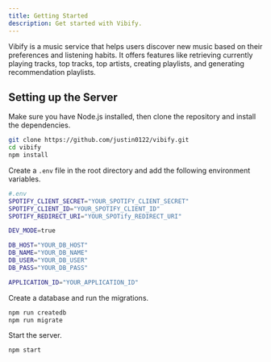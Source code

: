 ```yaml
---
title: Getting Started
description: Get started with Vibify.
---
```



Vibify is a music service that helps users discover new music based on their preferences and listening habits. It offers features like retrieving currently playing tracks, top tracks, top artists, creating playlists, and generating recommendation playlists.

## Setting up the Server

Make sure you have Node.js installed, then clone the repository and install the dependencies.

```bash
git clone https://github.com/justin0122/vibify.git
cd vibify
npm install
```

Create a `.env` file in the root directory and add the following environment variables.

```bash
#.env
SPOTIFY_CLIENT_SECRET="YOUR_SPOTIFY_CLIENT_SECRET"
SPOTIFY_CLIENT_ID="YOUR_SPOTIFY_CLIENT_ID"
SPOTIFY_REDIRECT_URI="YOUR_SPOTify_REDIRECT_URI"

DEV_MODE=true

DB_HOST="YOUR_DB_HOST"
DB_NAME="YOUR_DB_NAME"
DB_USER="YOUR_DB_USER"
DB_PASS="YOUR_DB_PASS"

APPLICATION_ID="YOUR_APPLICATION_ID"
```

Create a database and run the migrations.

```bash
npm run createdb
npm run migrate
```

Start the server.

```bash
npm start
```

